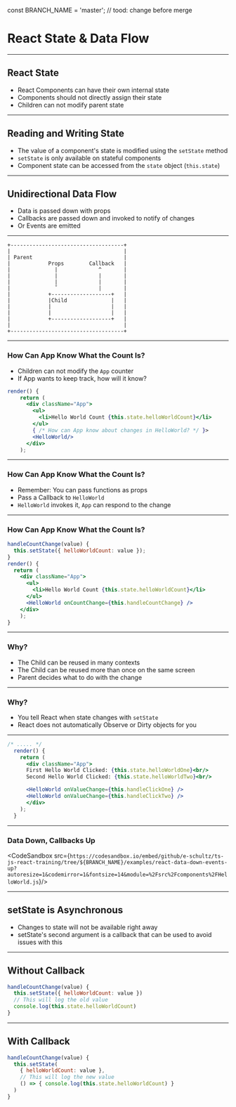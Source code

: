 const BRANCH_NAME = 'master'; // tood: change before merge


# React State & Data Flow

---

## React State

* React Components can have their own internal state
* Components should not directly assign their state
* Children can not modify parent state

---

## Reading and Writing State
* The value of a component's state is modified using the `setState` method
* `setState` is only available on stateful components
* Component state can be accessed from the `state` object (`this.state`)

---

## Unidirectional Data Flow

* Data is passed down with props
* Callbacks are passed down and invoked to notify of changes
* Or Events are emitted

---

```
+------------------------------------+
|                                    |
| Parent                             |
|            Props        Callback   |
|              |             ^       |
|              |             |       |
|              |             |       |
|              ˇ             |       |
|            +-------------------+   |
|            |Child              |   |
|            |                   |   |
|            |                   |   |
|            +-------------------+   |
|                                    |
+------------------------------------+

```
---

### How Can App Know What the Count Is?

* Children can not modify the `App` counter
* If App wants to keep track, how will it know?

```jsx
render() {
    return (
      <div className="App">
        <ul>
          <li>Hello World Count {this.state.helloWorldCount}</li>
        </ul>
        { /* How can App know about changes in HelloWorld? */ }>
        <HelloWorld/>
      </div>
    );
```
---

### How Can App Know What the Count Is?

* Remember: You can pass functions as props
* Pass a Callback to `HelloWorld`
* `HelloWorld` invokes it, `App` can respond to the change

---

### How Can App Know What the Count Is?

```jsx
handleCountChange(value) {
  this.setState({ helloWorldCount: value });
}
render() {
  return (
    <div className="App">
      <ul>
        <li>Hello World Count {this.state.helloWorldCount}</li>
      </ul>
      <HelloWorld onCountChange={this.handleCountChange} />
    </div>
    );
}
```
---

### Why?

* The Child can be reused in many contexts
* The Child can be reused more than once on the same screen
* Parent decides what to do with the change

---

### Why?

* You tell React when state changes with `setState`
* React does not automatically Observe or Dirty objects for you

---

```jsx
/* ..... */
  render() {
    return (
      <div className="App">
      First Hello World Clicked: {this.state.helloWorldOne}<br/>
      Second Hello World Clicked: {this.state.helloWorldTwo}<br/>

      <HelloWorld onValueChange={this.handleClickOne} />
      <HelloWorld onValueChange={this.handleClickTwo} />
      </div>
    );
  }
```

---


### Data Down, Callbacks Up

<CodeSandbox src={`https://codesandbox.io/embed/github/e-schultz/ts-js-react-training/tree/${BRANCH_NAME}/examples/react-data-down-events-up?autoresize=1&codemirror=1&fontsize=14&module=%2Fsrc%2Fcomponents%2FHelloWorld.js`}/>

---

## setState is Asynchronous

* Changes to state will not be available right away
* setState's second argument is a callback that can be used to avoid issues with this

---

## Without Callback

```jsx
handleCountChange(value) {
  this.setState({ helloWorldCount: value })
  // This will log the old value
  console.log(this.state.helloWorldCount)
}
```

---


## With Callback

```jsx
handleCountChange(value) {
  this.setState(
    { helloWorldCount: value },
    // This will log the new value
    () => { console.log(this.state.helloWorldCount) }
  )
}
```
